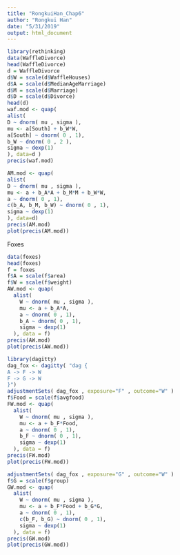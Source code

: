 ```yaml
---
title: "RongkuiHan_Chap6"
author: "Rongkui Han"
date: "5/31/2019"
output: html_document
---
```


```r
library(rethinking)
data(WaffleDivorce)
head(WaffleDivorce)
d = WaffleDivorce
d$W = scale(d$WaffleHouses)
d$A = scale(d$MedianAgeMarriage)
d$M = scale(d$Marriage)
d$D = scale(d$Divorce)
head(d)
waf.mod <- quap(
alist(
D ~ dnorm( mu , sigma ),
mu <- a[South] + b_W*W,
a[South] ~ dnorm( 0 , 1),
b_W ~ dnorm( 0 , 2 ),
sigma ~ dexp(1)
), data=d )
precis(waf.mod)

AM.mod <- quap(
alist(
D ~ dnorm( mu , sigma ),
mu <- a + b_A*A + b_M*M + b_W*W,
a ~ dnorm( 0 , 1),
c(b_A, b_M, b_W) ~ dnorm( 0 , 1),
sigma ~ dexp(1)
), data=d)
precis(AM.mod)
plot(precis(AM.mod))
```

Foxes
```r
data(foxes)
head(foxes)
f = foxes
f$A = scale(f$area)
f$W = scale(f$weight)
AW.mod <- quap(
  alist(
    W ~ dnorm( mu , sigma ),
    mu <- a + b_A*A,
    a ~ dnorm( 0 , 1),
    b_A ~ dnorm( 0 , 1),
    sigma ~ dexp(1)
  ), data = f)
precis(AW.mod)
plot(precis(AW.mod))
```

```r
library(dagitty)
dag_fox <- dagitty( "dag {
A -> F -> W
F -> G -> W
}")
adjustmentSets( dag_fox , exposure="F" , outcome="W" )
f$Food = scale(f$avgfood)
FW.mod <- quap(
  alist(
    W ~ dnorm( mu , sigma ),
    mu <- a + b_F*Food,
    a ~ dnorm( 0 , 1),
    b_F ~ dnorm( 0 , 1),
    sigma ~ dexp(1)
  ), data = f)
precis(FW.mod)
plot(precis(FW.mod))
```

```r
adjustmentSets( dag_fox , exposure="G" , outcome="W" )
f$G = scale(f$group)
GW.mod <- quap(
  alist(
    W ~ dnorm( mu , sigma ),
    mu <- a + b_F*Food + b_G*G,
    a ~ dnorm( 0 , 1),
    c(b_F, b_G) ~ dnorm( 0 , 1),
    sigma ~ dexp(1)
  ), data = f)
precis(GW.mod)
plot(precis(GW.mod))
```


